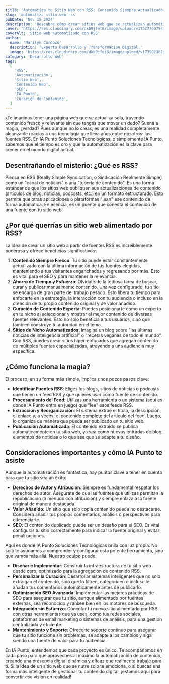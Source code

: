 ```yaml
---
title: 'Automatiza tu Sitio Web con RSS: Contenido Siempre Actualizado y SEO Inteligente'
slug: 'automatiza-sitio-web-rss'
pubDate: 'Nov 15 2024'
description: 'Descubre cómo crear sitios web que se actualizan automáticamente con las últimas novedades usando fuentes RSS. Ahorra tiempo, curar contenido experto y posiciona tu marca con la automatización.'
cover: 'https://res.cloudinary.com/dkb9jfet8/image/upload/v1752776079/ilustracin-conceptual-de-un-sitio-web-moderno-que-se-actualiza-automticamente-gracias-a-la-integra_xlstgh.jpg'
coverAlt: 'Sitio web automatizado con RSS'
author:
  name: 'Marilyn Cardozo'
  description: 'Experta Desarrollo y Transformación Digital.'
  image: 'https://res.cloudinary.com/dkb9jfet8/image/upload/v1739923879/marilyn_s2mi4a.png'
category: 'Desarrollo Web'
tags:
  [
    'RSS',
    'Automatización',
    'Sitio Web',
    'Contenido Web',
    'SEO',
    'IA Punto',
    'Curación de Contenido',
  ]
---
```


¿Te imaginas tener una página web que se actualiza sola, trayendo contenido fresco y relevante sin que tengas que mover un dedo? Suena a magia, ¿verdad? Pues aunque no lo creas, es una realidad completamente alcanzable gracias a una tecnología que lleva años entre nosotros: las fuentes RSS. En IA Punto Soluciones Tecnológicas, o simplemente IA Punto, sabemos que el tiempo es oro y que la automatización es la clave para crecer en el mundo digital actual.

<h2 id="desentranando-el-misterio-que-es-rss">Desentrañando el misterio: ¿Qué es RSS?</h2>

Piensa en RSS (Really Simple Syndication, o Sindicación Realmente Simple) como un "canal de noticias" o una "tubería de contenido". Es una forma estándar de que los sitios web publiquen sus actualizaciones de contenido (artículos de blog, noticias, podcasts, etc.) en un formato estructurado. Esto permite que otras aplicaciones o plataformas "lean" ese contenido de forma automática. En esencia, es un puente que conecta el contenido de una fuente con tu sitio web.

<h2 id="por-que-querras-un-sitio-web-alimentado-por-rss">¿Por qué querrías un sitio web alimentado por RSS?</h2>

La idea de crear un sitio web a partir de fuentes RSS es increíblemente poderosa y ofrece beneficios significativos:

1.  <strong>Contenido Siempre Fresco</strong>: Tu sitio puede estar constantemente actualizado con la última información de tus fuentes elegidas, manteniendo a tus visitantes enganchados y regresando por más. Esto es vital para el SEO y para mantener la relevancia.
2.  <strong>Ahorro de Tiempo y Esfuerzo</strong>: Olvídate de la tediosa tarea de buscar, curar y publicar manualmente contenido. Una vez configurado, tu sitio se encarga de gran parte del trabajo pesado. Esto libera tu tiempo para enfocarte en la estrategia, la interacción con tu audiencia o incluso en la creación de tu propio contenido original y de valor añadido.
3.  <strong>Curación de Contenido Experta</strong>: Puedes posicionarte como un experto en tu nicho al seleccionar y mostrar el mejor contenido de diversas fuentes relevantes. Esto no solo beneficia a tus usuarios, sino que también construye tu autoridad en el tema.
4.  <strong>Sitios de Nicho Automatizados</strong>: Imagina un blog sobre "las últimas noticias de inteligencia artificial" o "recetas veganas de todo el mundo". Con RSS, puedes crear sitios hiper-enfocados que agregan contenido de múltiples fuentes especializadas, atrayendo a una audiencia muy específica.

<h2 id="como-funciona-la-magia">¿Cómo funciona la magia?</h2>

El proceso, en su forma más simple, implica unos pocos pasos clave:

*   <strong>Identificar Fuentes RSS</strong>: Eliges los blogs, sitios de noticias o podcasts que tienen un feed RSS y que quieres usar como fuente de contenido.
*   <strong>Procesamiento del Feed</strong>: Utilizas una herramienta o un sistema (aquí es donde IA Punto entra en juego) que "lee" esos feeds RSS.
*   <strong>Extracción y Reorganización</strong>: El sistema extrae el título, la descripción, el enlace y, a veces, el contenido completo del artículo del feed. Luego, lo organiza de manera que pueda ser publicado en tu sitio web.
*   <strong>Publicación Automatizada</strong>: El contenido extraído se publica automáticamente en tu sitio web, ya sea como nuevas entradas de blog, elementos de noticias o lo que sea que se adapte a tu diseño.

<h2 id="consideraciones-importantes-y-como-ia-punto-te-asiste">Consideraciones importantes y cómo IA Punto te asiste</h2>

Aunque la automatización es fantástica, hay puntos clave a tener en cuenta para que tu sitio sea un éxito:

*   <strong>Derechos de Autor y Atribución</strong>: Siempre es fundamental respetar los derechos de autor. Asegúrate de que las fuentes que utilizas permitan la republicación (a menudo con atribución) y siempre enlaza a la fuente original de manera destacada.
*   <strong>Valor Añadido</strong>: Un sitio que solo copia contenido puede no destacarse. Considera añadir tus propios comentarios, análisis o perspectivas para diferenciarte.
*   <strong>SEO</strong>: El contenido duplicado puede ser un desafío para el SEO. Es vital configurar tu sitio correctamente para indicar la fuente original y evitar penalizaciones.

Aquí es donde IA Punto Soluciones Tecnológicas brilla con luz propia. No solo te ayudamos a comprender y configurar esta potente herramienta, sino que vamos más allá. Nuestro equipo puede:

*   <strong>Diseñar e Implementar</strong>: Construir la infraestructura de tu sitio web desde cero, optimizado para la agregación de contenido RSS.
*   <strong>Personalizar la Curación</strong>: Desarrollar sistemas inteligentes que no solo extraigan el contenido, sino que lo filtren, categoricen o incluso le añadan tus comentarios automáticamente antes de publicarlo.
*   <strong>Optimización SEO Avanzada</strong>: Implementar las mejores prácticas de SEO para asegurar que tu sitio, aunque alimentado por fuentes externas, sea reconocido y rankee bien en los motores de búsqueda.
*   <strong>Integración sin Esfuerzo</strong>: Conectar tu nuevo sitio alimentado por RSS con otras herramientas que ya uses, como tus redes sociales, plataformas de email marketing o sistemas de análisis, para una gestión centralizada y eficiente.
*   <strong>Mantenimiento y Soporte</strong>: Ofrecerte soporte continuo para asegurar que tu sitio funcione sin problemas, se adapte a los cambios y siga siendo una fuente de valor para tu audiencia.

En IA Punto, entendemos que cada proyecto es único. Te acompañamos en cada paso para que aproveches al máximo la automatización de contenido, creando una presencia digital dinámica y eficaz que realmente trabaje para ti. Si la idea de un sitio web que se nutre solo te emociona, o si buscas una forma más inteligente de gestionar tu contenido digital, ¡estamos aquí para convertir esa visión en realidad!
```